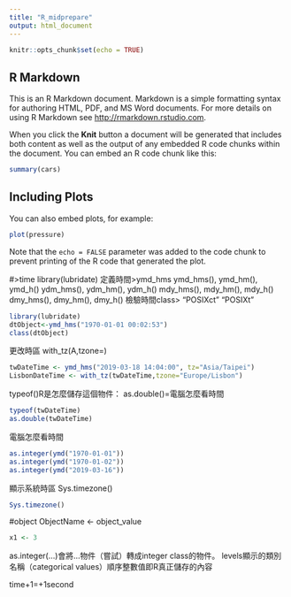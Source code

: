```yaml
---
title: "R_midprepare"
output: html_document
---
```


```r
knitr::opts_chunk$set(echo = TRUE)
```

## R Markdown

This is an R Markdown document. Markdown is a simple formatting syntax for authoring HTML, PDF, and MS Word documents. For more details on using R Markdown see <http://rmarkdown.rstudio.com>.

When you click the **Knit** button a document will be generated that includes both content as well as the output of any embedded R code chunks within the document. You can embed an R code chunk like this:

```r
summary(cars)
```

## Including Plots

You can also embed plots, for example:

```r
plot(pressure)
```

Note that the `echo = FALSE` parameter was added to the code chunk to prevent printing of the R code that generated the plot.


#>time
library(lubridate)
定義時間>ymd_hms
ymd_hms(), ymd_hm(), ymd_h()
ydm_hms(), ydm_hm(), ydm_h() 
mdy_hms(), mdy_hm(), mdy_h()
dmy_hms(), dmy_hm(), dmy_h()
檢驗時間class>  "POSIXct" "POSIXt" 


```r
library(lubridate)
dtObject<-ymd_hms("1970-01-01 00:02:53") 
class(dtObject)

```

更改時區 with_tz(A,tzone=)
```r
twDateTime <- ymd_hms("2019-03-18 14:04:00", tz="Asia/Taipei")
LisbonDateTime <- with_tz(twDateTime,tzone="Europe/Lisbon")
```

typeof()R是怎麼儲存這個物件：
as.double()=電腦怎麼看時間
```r
typeof(twDateTime)
as.double(twDateTime)
```

電腦怎麼看時間
```r
as.integer(ymd("1970-01-01"))
as.integer(ymd("1970-01-02"))
as.integer(ymd("2019-03-16"))
```
顯示系統時區
Sys.timezone()
```r
Sys.timezone()
```

#object
ObjectName <- object_value
```r
x1 <- 3
```

as.integer(...)會將…物件（嘗試）轉成integer class的物件。
levels顯示的類別名稱（categorical values）順序整數值即R真正儲存的內容

time+1=+1second  
